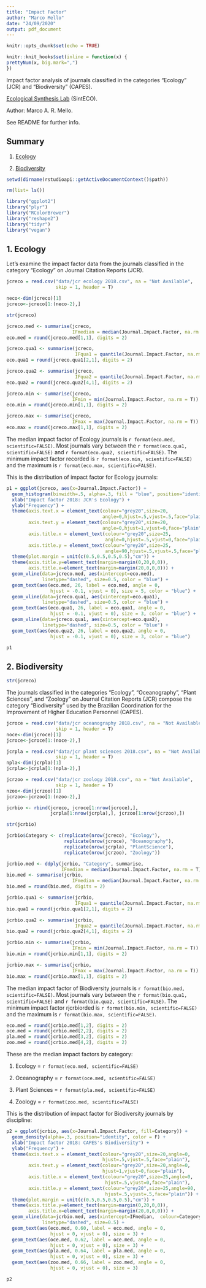 ```yaml
---
title: "Impact Factor"
author: "Marco Mello"
date: "24/09/2020"
output: pdf_document
---
```


```r
knitr::opts_chunk$set(echo = TRUE)

knitr::knit_hooks$set(inline = function(x) {
prettyNum(x, big.mark=",")
})
```

Impact factor analysis of journals classified in the categories "Ecology" (JCR) and "Biodiversity" (CAPES).

[Ecological Synthesis Lab](https://marcomellolab.wordpress.com) (SintECO).

Author: Marco A. R. Mello.

See README for further info.


## Summary

1. [Ecology](#ecology)

2. [Biodiversity](#biodiversity)


```r
setwd(dirname(rstudioapi::getActiveDocumentContext()$path))

```

```r
rm(list= ls())
```


```r
library("ggplot2")
library("plyr")
library("RColorBrewer")
library("reshape2")
library("tidyr")
library("vegan")
```




## 1. Ecology{#ecology}

Let's examine the impact factor data from the journals classified in the category "Ecology" on Journal Citation Reports (JCR).

```r
jcreco = read.csv("data/jcr ecology 2018.csv", na = "Not Available",
                  skip = 1, header = T)

neco<-dim(jcreco)[1]
jcreco<-jcreco[1:(neco-2),]
```


```r
str(jcreco)
```


```r
jcreco.med <- summarise(jcreco, 
                        IFmedian = median(Journal.Impact.Factor, na.rm = T))
eco.med = round(jcreco.med[1,1], digits = 2)

jcreco.qua1 <- summarise(jcreco, 
                         IFqua1 = quantile(Journal.Impact.Factor, na.rm = T))
eco.qua1 = round(jcreco.qua1[2,1], digits = 2)

jcreco.qua2 <- summarise(jcreco, 
                         IFqua2 = quantile(Journal.Impact.Factor, na.rm = T))
eco.qua2 = round(jcreco.qua2[4,1], digits = 2)

jcreco.min <- summarise(jcreco, 
                        IFmin = min(Journal.Impact.Factor, na.rm = T))
eco.min = round(jcreco.min[1,1], digits = 2)

jcreco.max <- summarise(jcreco, 
                        IFmax = max(Journal.Impact.Factor, na.rm = T))
eco.max = round(jcreco.max[1,1], digits = 2)

```

The median impact factor of Ecology journals is `r format(eco.med, scientific=FALSE)`. Most journals vary between the `r format(eco.qua1, scientific=FALSE)` and `r format(eco.qua2, scientific=FALSE)`. The minimum impact factor recorded is `r format(eco.min, scientific=FALSE)` and the maximum is `r format(eco.max, scientific=FALSE)`.


This is the distribution of impact factor for Ecology journals:

```r
p1 = ggplot(jcreco, aes(x=Journal.Impact.Factor)) +
  geom_histogram(binwidth=.5, alpha=.3, fill = "blue", position="identity") +
  xlab("Impact factor 2018: JCR's Ecology") + 
  ylab("Frequency") +
  theme(axis.text.x = element_text(colour="grey20",size=20,
                                   angle=0,hjust=.5,vjust=.5,face="plain"),
        axis.text.y = element_text(colour="grey20",size=20,
                                   angle=0,hjust=1,vjust=0,face="plain"),
        axis.title.x = element_text(colour="grey20",size=25,
                                    angle=0,hjust=.5,vjust=0,face="plain"),
        axis.title.y = element_text(colour="grey20",size=25,
                                    angle=90,hjust=.5,vjust=.5,face="plain")) +
  theme(plot.margin = unit(c(0.5,0.5,0.5,0.5),"cm")) +
  theme(axis.title.y=element_text(margin=margin(0,20,0,0)),
        axis.title.x=element_text(margin=margin(20,0,0,0))) +
  geom_vline(data=jcreco.med, aes(xintercept=eco.med),
             linetype="dashed", size=0.5, color = "blue") +
  geom_text(aes(eco.med, 26, label = eco.med, angle = 0, 
                hjust = -0.1, vjust = 0), size = 5, color = "blue") +
  geom_vline(data=jcreco.qua1, aes(xintercept=eco.qua1),
             linetype="dashed", size=0.5, color = "blue") +
  geom_text(aes(eco.qua1, 26, label = eco.qua1, angle = 0, 
                hjust = -0.1, vjust = 0), size = 3, color = "blue") +
  geom_vline(data=jcreco.qua1, aes(xintercept=eco.qua2),
             linetype="dashed", size=0.5, color = "blue") +
  geom_text(aes(eco.qua2, 26, label = eco.qua2, angle = 0,
                hjust = -0.1, vjust = 0), size = 3, color = "blue")

p1
```


## 2. Biodiversity{#biodiversity}

```r
str(jcreco)
```

The journals classified in the categories "Ecology", "Oceanography", "Plant Sciences", and "Zoology" on Journal Citation Reports (JCR) compose the category "Biodiversity" used by the Brazilian Coordination for the Improvement of Higher Education Personnel (CAPES).

```r
jcroce = read.csv("data/jcr oceanography 2018.csv", na = "Not Available",
                  skip = 1, header = T)
noce<-dim(jcroce)[1]
jcroce<-jcroce[1:(noce-2),]

jcrpla = read.csv("data/jcr plant sciences 2018.csv", na = "Not Available",
                  skip = 1, header = T)
npla<-dim(jcrpla)[1]
jcrpla<-jcrpla[1:(npla-2),]

jcrzoo = read.csv("data/jcr zoology 2018.csv", na = "Not Available",
                  skip = 1, header = T)
nzoo<-dim(jcrzoo)[1]
jcrzoo<-jcrzoo[1:(nzoo-2),]

```


```r
jcrbio <- rbind(jcreco, jcroce[1:nrow(jcroce),], 
                jcrpla[1:nrow(jcrpla),], jcrzoo[1:nrow(jcrzoo),])
```


```r
str(jcrbio)
```


```r
jcrbio$Category <- c(replicate(nrow(jcreco), "Ecology"), 
                     replicate(nrow(jcroce), "Oceanography"), 
                     replicate(nrow(jcrpla), "PlantScience"), 
                     replicate(nrow(jcrzoo), "Zoology"))
```


```r
jcrbio.med <- ddply(jcrbio, "Category", summarise, 
                    IFmedian = median(Journal.Impact.Factor, na.rm = T))
bio.med <- summarise(jcrbio, 
                        IFmedian = median(Journal.Impact.Factor, na.rm = T))
bio.med = round(bio.med, digits = 2)

jcrbio.qua1 <- summarise(jcrbio, 
                         IFqua1 = quantile(Journal.Impact.Factor, na.rm = T))
bio.qua1 = round(jcrbio.qua1[2,1], digits = 2)

jcrbio.qua2 <- summarise(jcrbio, 
                         IFqua2 = quantile(Journal.Impact.Factor, na.rm = T))
bio.qua2 = round(jcrbio.qua2[4,1], digits = 2)

jcrbio.min <- summarise(jcrbio, 
                        IFmin = min(Journal.Impact.Factor, na.rm = T))
bio.min = round(jcrbio.min[1,1], digits = 2)

jcrbio.max <- summarise(jcrbio, 
                        IFmax = max(Journal.Impact.Factor, na.rm = T))
bio.max = round(jcrbio.max[1,1], digits = 2)
```


The median impact factor of Biodiversity journals is `r format(bio.med, scientific=FALSE)`. Most journals vary between the `r format(bio.qua1, scientific=FALSE)` and `r format(bio.qua2, scientific=FALSE)`. The minimum impact factor rjcrbiorded is `r format(bio.min, scientific=FALSE)` and the maximum is `r format(bio.max, scientific=FALSE)`.


```r
eco.med = round(jcrbio.med[1,2], digits = 2)
oce.med = round(jcrbio.med[2,2], digits = 2)
pla.med = round(jcrbio.med[3,2], digits = 2)
zoo.med = round(jcrbio.med[4,2], digits = 2)
```


These are the median impact factors by category:

1. Ecology = `r format(eco.med, scientific=FALSE)`

2. Oceanography = `r format(oce.med, scientific=FALSE)`

3. Plant Sciences = `r format(pla.med, scientific=FALSE)`

4. Zoology = `r format(zoo.med, scientific=FALSE)`


This is the distribution of impact factor for Biodiversity journals by discipline:

```r
p2 = ggplot(jcrbio, aes(x=Journal.Impact.Factor, fill=Category)) +
  geom_density(alpha=.3, position="identity", color = F) +
  xlab("Impact factor 2018: CAPES's Biodiversity") + 
  ylab("Frequency") +
  theme(axis.text.x = element_text(colour="grey20",size=20,angle=0,
                                   hjust=.5,vjust=.5,face="plain"),
        axis.text.y = element_text(colour="grey20",size=20,angle=0,
                                   hjust=1,vjust=0,face="plain"),
        axis.title.x = element_text(colour="grey20",size=25,angle=0,
                                    hjust=.5,vjust=0,face="plain"),
        axis.title.y = element_text(colour="grey20",size=25,angle=90,
                                    hjust=.5,vjust=.5,face="plain")) +
  theme(plot.margin = unit(c(0.5,0.5,0.5,0.5),"cm")) +
  theme(axis.title.y=element_text(margin=margin(0,20,0,0)),
        axis.title.x=element_text(margin=margin(20,0,0,0))) +
  geom_vline(data=jcrbio.med, aes(xintercept=IFmedian,  colour=Category),
             linetype="dashed", size=0.5) +
  geom_text(aes(eco.med, 0.60, label = eco.med, angle = 0, 
                hjust = 0, vjust = 0), size = 3) +
  geom_text(aes(oce.med, 0.62, label = oce.med, angle = 0, 
                hjust = 0, vjust = 0), size = 3) +
  geom_text(aes(pla.med, 0.64, label = pla.med, angle = 0, 
                hjust = 0, vjust = 0), size = 3) +
  geom_text(aes(zoo.med, 0.66, label = zoo.med, angle = 0, 
                hjust = 0, vjust = 0), size = 3)

p2
```

